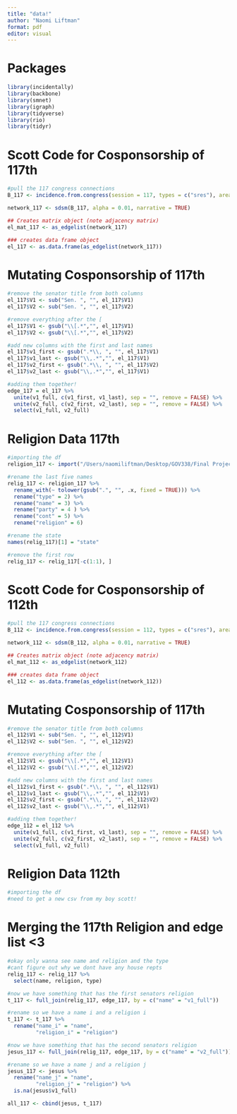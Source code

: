 ```yaml
---
title: "data!"
author: "Naomi Liftman"
format: pdf
editor: visual
---
```


# Packages

```r
library(incidentally)
library(backbone)
library(smnet)
library(igraph)
library(tidyverse)
library(rio)
library(tidyr)
```

# Scott Code for Cosponsorship of 117th

```r
#pull the 117 congress connections 
B_117 <- incidence.from.congress(session = 117, types = c("sres"), areas = c("All"), format = "igraph")

network_117 <- sdsm(B_117, alpha = 0.01, narrative = TRUE)

## Creates matrix object (note adjacency matrix)
el_mat_117 <- as_edgelist(network_117)

### creates data frame object
el_117 <- as.data.frame(as_edgelist(network_117))
```

# Mutating Cosponsorship of 117th

```r
#remove the senator title from both columns
el_117$V1 <- sub("Sen. ", "", el_117$V1)
el_117$V2 <- sub("Sen. ", "", el_117$V2)

#remove everything after the [
el_117$V1 <- gsub("\\[.*","", el_117$V1)
el_117$V2 <- gsub("\\[.*","", el_117$V2)

#add new columns with the first and last names
el_117$v1_first <- gsub(".*\\, ", "", el_117$V1)   
el_117$v1_last <- gsub("\\,.*","", el_117$V1)
el_117$v2_first <- gsub(".*\\, ", "", el_117$V2)   
el_117$v2_last <- gsub("\\,.*","", el_117$V1) 

#adding them together!
edge_117 = el_117 %>% 
  unite(v1_full, c(v1_first, v1_last), sep = "", remove = FALSE) %>% 
  unite(v2_full, c(v2_first, v2_last), sep = "", remove = FALSE) %>% 
  select(v1_full, v2_full)
```

# Religion Data 117th

```r
#importing the df 
religion_117 <- import("/Users/naomiliftman/Desktop/GOV338/Final Project/117congress.xlsx") 

#rename the last five names
relig_117 <- religion_117 %>% 
  rename_with(~ tolower(gsub(".", "", .x, fixed = TRUE))) %>% 
  rename("type" = 2) %>% 
  rename("name" = 3) %>% 
  rename("party" = 4 ) %>% 
  rename("cont" = 5) %>% 
  rename("religion" = 6)

#rename the state
names(relig_117)[1] = "state"  

#remove the first row
relig_117 <- relig_117[-c(1:1), ]
```

# Scott Code for Cosponsorship of 112th

```r
#pull the 117 congress connections 
B_112 <- incidence.from.congress(session = 112, types = c("sres"), areas = c("All"), format = "igraph")

network_112 <- sdsm(B_112, alpha = 0.01, narrative = TRUE)

## Creates matrix object (note adjacency matrix)
el_mat_112 <- as_edgelist(network_112)

### creates data frame object
el_112 <- as.data.frame(as_edgelist(network_112))
```

# Mutating Cosponsorship of 117th

```r
#remove the senator title from both columns
el_112$V1 <- sub("Sen. ", "", el_112$V1)
el_112$V2 <- sub("Sen. ", "", el_112$V2)

#remove everything after the [
el_112$V1 <- gsub("\\[.*","", el_112$V1)
el_112$V2 <- gsub("\\[.*","", el_112$V2)

#add new columns with the first and last names
el_112$v1_first <- gsub(".*\\, ", "", el_112$V1)   
el_112$v1_last <- gsub("\\,.*","", el_112$V1)
el_112$v2_first <- gsub(".*\\, ", "", el_112$V2)   
el_112$v2_last <- gsub("\\,.*","", el_112$V1) 

#adding them together!
edge_112 = el_112 %>% 
  unite(v1_full, c(v1_first, v1_last), sep = "", remove = FALSE) %>% 
  unite(v2_full, c(v2_first, v2_last), sep = "", remove = FALSE) %>% 
  select(v1_full, v2_full)
```

# Religion Data 112th

```r
#importing the df 
#need to get a new csv from my boy scott!
```

# Merging the 117th Religion and edge list \<3

```r
#okay only wanna see name and religion and the type 
#cant figure out why we dont have any house repts
relig_117 <- relig_117 %>% 
  select(name, religion, type)

#now we have something that has the first senators religion
t_117 <- full_join(relig_117, edge_117, by = c("name" = "v1_full")) 

#rename so we have a name i and a religion i 
t_117 <- t_117 %>% 
  rename("name_i" = "name",
         "religion_i" = "religion") 

#now we have something that has the second senators religion
jesus_117 <- full_join(relig_117, edge_117, by = c("name" = "v2_full"))

#rename so we have a name j and a religion j 
jesus_117 <- jesus %>% 
  rename("name_j" = "name",
         "religion_j" = "religion") %>% 
  is.na(jesus$v1_full)

all_117 <- cbind(jesus, t_117)
```
